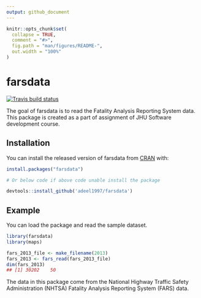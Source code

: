 ```yaml
---
output: github_document
---
```


<!-- README.md is generated from README.Rmd. Please edit that file -->

```r
knitr::opts_chunk$set(
  collapse = TRUE,
  comment = "#>",
  fig.path = "man/figures/README-",
  out.width = "100%"
)
```

# farsdata

<!-- badges: start -->
[![Travis build status](https://travis-ci.com/adeel1997/farsdata.svg?branch=master)](https://travis-ci.com/adeel1997/farsdata)
<!-- badges: end -->

The goal of farsdata is to read the Fatality Analysis Reporting System data. 
This package is created as a part of assignment of JHU Software development course. 


## Installation

You can install the released version of farsdata from [CRAN](https://CRAN.R-project.org) with:

``` r
install.packages("farsdata")

# Or below code if above code unable install the package

devtools::install_github('adeel1997/farsdata')
```

## Example


You can load the package and read the sample dataset.

``` r
library(farsdata)
library(maps)

fars_2013_file <- make_filename(2013)
fars_2013 <- fars_read(fars_2013_file) 
dim(fars_2013)
## [1] 30202    50
```

The data in this package come from the National Highway Traffic Safety Administration (NHTSA) Fatality Analysis Reporting System (FARS) data.

